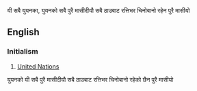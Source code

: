 यी सबै युयनका, युयनको सबै पुरै मासीदीयौ सबै ठाउबाट रत्तिभर चिनोबानो रहेन पुरै मासीयो

==English==
{{wikipedia|un (disambiguation)}}

===Initialism===
{{rfc-header|Initialism}}
{{head|en|initialism}}

# [[United Nations]]

युयनको यी सबै पुरै मासीदीयौ सबै ठाउबाट रत्तिभर चिनोबानो रहेको छैन पुरै मासीयो